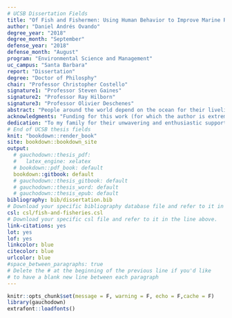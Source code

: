 ```yaml
---
# UCSB Dissertation Fields
title: "Of Fish and Fishermen: Using Human Behavior to Improve Marine Resource Management"
author: "Daniel Andrés Ovando"
degree_year: "2018"
degree_month: "September"
defense_year: "2018"
defense_month: "August"
program: "Environmental Science and Management"
uc_campus: "Santa Barbara"
report: "Dissertation"
degree: "Doctor of Philosphy"
chair: "Professor Christopher Costello"
signature1: "Professor Steven Gaines"
signature2: "Professor Ray Hilborn"
signature3: "Professor Olivier Deschenes"
abstract: "People around the world depend on the ocean for their livelihoods and cultural identity. Properly done, marine resource management can help communities balance their extractive needs with the importance of maintaining healthy ecosystems. But, limited data and understanding often inhibits our ability to effectively manage our interactions with the sea, threatening both food security and ecological integrity. My research uses simulation modeling and quantitative methods to demonstrate how integrating data and theories of human behavior with ecological information can improve our understanding and management of marine ecosystems. For my first project, I ask whether we can use satellite data on the behavior of fishermen to predict the abundance of fish, and find that the answer is “sometimes, but…”. My next line of research shows that the region-wide conservation and fishery effects of Marine Protected Areas may be smaller, more variable, and harder to detect than we thought, and demonstrate an empirical approach for estimating these regional MPA effects in the Channel Islands National Marine Sanctuary. Lastly, I present a novel approach for using local historic economic information, together with biological data, to improve the ability of communities to estimate the health of their fishery."
acknowledgments: "Funding for this work (for which the author is extremely grateful) was provided by the Daniel and Dianne Vapnek Fisheries Management Fellowship, and the National Marine Fisheries Service Sea Grant Population and Ecosystem Dynamics Fellowship. Along with my dissertation committee, these projects benefited from specific support by my Sea Grant advisor Dr. Jason Cope, Dr. Jenn Caselle, Dr. Merril Rudd, Dr. Jim Thorson, Dr. Cody Szuwalski, Dr. Darcy Bradley, Owen Liu, and Juan Mayorga. Huge thanks to the community at the Sustainable Fisheries Group for their support and help over the years."
dedication: "To my family for their unwavering and enthusiastic support of an unconventional career, and to Dave Tanner, for teaching me the fun of chasing your limits"
# End of UCSB thesis fields
knit: "bookdown::render_book"
site: bookdown::bookdown_site
output: 
  # gauchodown::thesis_pdf:
  #   latex_engine: xelatex
  # bookdown::pdf_book: default
  bookdown::gitbook: default
  # gauchodown::thesis_gitbook: default
  # gauchodown::thesis_word: default
  # gauchodown::thesis_epub: default
bibliography: bib/dissertation.bib
# Download your specific bibliography database file and refer to it in the line above.
csl: csl/fish-and-fisheries.csl
# Download your specific csl file and refer to it in the line above.
link-citations: yes
lot: yes
lof: yes
linkcolor: blue
citecolor: blue
urlcolor: blue
#space_between_paragraphs: true
# Delete the # at the beginning of the previous line if you'd like
# to have a blank new line between each paragraph
---
```


```r
knitr::opts_chunk$set(message = F, warning = F, echo = F,cache = F)
library(gauchodown)
extrafont::loadfonts()
```

<!-- The {.unnumbered} option here means that the introduction will be "Chapter 0." You can also use {-} for no numbers on chapters. -->

